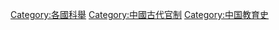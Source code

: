 [[Category:各國科舉|Category:各國科舉]]
[[Category:中國古代官制|Category:中國古代官制]]
[[Category:中国教育史|Category:中国教育史]]